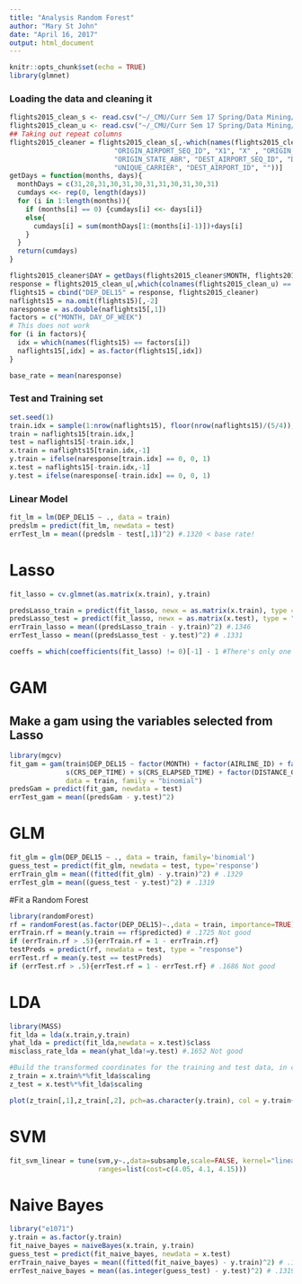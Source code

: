 ```yaml
---
title: "Analysis Random Forest"
author: "Mary St John"
date: "April 16, 2017"
output: html_document
---
```


```r
knitr::opts_chunk$set(echo = TRUE)
library(glmnet)
```

### Loading the data and cleaning it
```r
flights2015_clean_s <- read.csv("~/_CMU/Curr Sem 17 Spring/Data Mining/Final/data/flights2015_clean_s.csv")
flights2015_clean_u <- read.csv("~/_CMU/Curr Sem 17 Spring/Data Mining/Final/data/flights2015_clean_u.csv")
## Taking out repeat columns
flights2015_cleaner = flights2015_clean_s[,-which(names(flights2015_clean_s) %in% c("YEAR", "FL_DATE",
                          "ORIGIN_AIRPORT_SEQ_ID", "X1", "X" , "ORIGIN_AIRPORT_ID", "ORIGIN",
                          "ORIGIN_STATE_ABR", "DEST_AIRPORT_SEQ_ID", "DEST", "DEST_STATE_ABR",
                          "UNIQUE_CARRIER", "DEST_AIRPORT_ID", ""))]
getDays = function(months, days){
  monthDays = c(31,28,31,30,31,30,31,31,30,31,30,31)
  cumdays <<- rep(0, length(days))
  for (i in 1:length(months)){
    if (months[i] == 0) {cumdays[i] <<- days[i]}
    else{
      cumdays[i] = sum(monthDays[1:(months[i]-1)])+days[i]
    }
  }
  return(cumdays)
}

flights2015_cleaner$DAY = getDays(flights2015_cleaner$MONTH, flights2015_cleaner$DAY_OF_MONTH)
response = flights2015_clean_u[,which(colnames(flights2015_clean_u) == "DEP_DEL15")]
flights15 = cbind("DEP_DEL15" = response, flights2015_cleaner)
naflights15 = na.omit(flights15)[,-2]
naresponse = as.double(naflights15[,1])
factors = c("MONTH, DAY_OF_WEEK")
# This does not work
for (i in factors){
  idx = which(names(flights15) == factors[i])
  naflights15[,idx] = as.factor(flights15[,idx])
}

base_rate = mean(naresponse)
```

### Test and Training set
```r
set.seed(1)
train.idx = sample(1:nrow(naflights15), floor(nrow(naflights15)/(5/4)), replace = FALSE)
train = naflights15[train.idx,]
test = naflights15[-train.idx,]
x.train = naflights15[train.idx,-1]
y.train = ifelse(naresponse[train.idx] == 0, 0, 1)
x.test = naflights15[-train.idx,-1]
y.test = ifelse(naresponse[-train.idx] == 0, 0, 1)
```


### Linear Model
```r
fit_lm = lm(DEP_DEL15 ~ ., data = train)
predslm = predict(fit_lm, newdata = test)
errTest_lm = mean((predslm - test[,1])^2) #.1320 < base rate!
```

# Lasso
```r
fit_lasso = cv.glmnet(as.matrix(x.train), y.train)

predsLasso_train = predict(fit_lasso, newx = as.matrix(x.train), type = "response", s = fit_lasso$lambda.1se)
predsLasso_test = predict(fit_lasso, newx = as.matrix(x.test), type = "response", s = fit_lasso$lambda.1se) 
errTrain_lasso = mean((predsLasso_train - y.train)^2) #.1346
errTest_lasso = mean((predsLasso_test - y.test)^2) # .1331

coeffs = which(coefficients(fit_lasso) != 0)[-1] - 1 #There's only one variable in this model
```

# GAM
## Make a gam using the  variables selected from Lasso
```r
library(mgcv)
fit_gam = gam(train$DEP_DEL15 ~ factor(MONTH) + factor(AIRLINE_ID) + factor(FL_NUM) + factor(ORIGIN_WAC) +
              s(CRS_DEP_TIME) + s(CRS_ELAPSED_TIME) + factor(DISTANCE_GROUP) + DAY, 
              data = train, family = "binomial")
predsGam = predict(fit_gam, newdata = test)
errTest_gam = mean((predsGam - y.test)^2)
```

# GLM
```r
fit_glm = glm(DEP_DEL15 ~ ., data = train, family='binomial')
guess_test = predict(fit_glm, newdata = test, type='response')
errTrain_glm = mean((fitted(fit_glm) - y.train)^2) # .1329
errTest_glm = mean((guess_test - y.test)^2) # .1319
```


#Fit a Random Forest
```r
library(randomForest)
rf = randomForest(as.factor(DEP_DEL15)~.,data = train, importance=TRUE)
errTrain.rf = mean(y.train == rf$predicted) # .1725 Not good
if (errTrain.rf > .5){errTrain.rf = 1 - errTrain.rf}
testPreds = predict(rf, newdata = test, type = "response")
errTest.rf = mean(y.test == testPreds)
if (errTest.rf > .5){errTest.rf = 1 - errTest.rf} # .1686 Not good
```

# LDA
```r
library(MASS)
fit_lda = lda(x.train,y.train)
yhat_lda = predict(fit_lda,newdata = x.test)$class
misclass_rate_lda = mean(yhat_lda!=y.test) #.1652 Not good

#Build the transformed coordinates for the training and test data, in case you need them
z_train = x.train%*%fit_lda$scaling
z_test = x.test%*%fit_lda$scaling

plot(z_train[,1],z_train[,2], pch=as.character(y.train), col = y.train+1)
```

# SVM
```r
fit_svm_linear = tune(svm,y~.,data=subsample,scale=FALSE, kernel="linear", 
                      ranges=list(cost=c(4.05, 4.1, 4.15)))
```

# Naive Bayes
```r
library("e1071")
y.train = as.factor(y.train)
fit_naive_bayes = naiveBayes(x.train, y.train)
guess_test = predict(fit_naive_bayes, newdata = x.test)
errTrain_naive_bayes = mean((fitted(fit_naive_bayes) - y.train)^2) # .1329
errTest_naive_bayes = mean((as.integer(guess_test) - y.test)^2) # .1319
```

